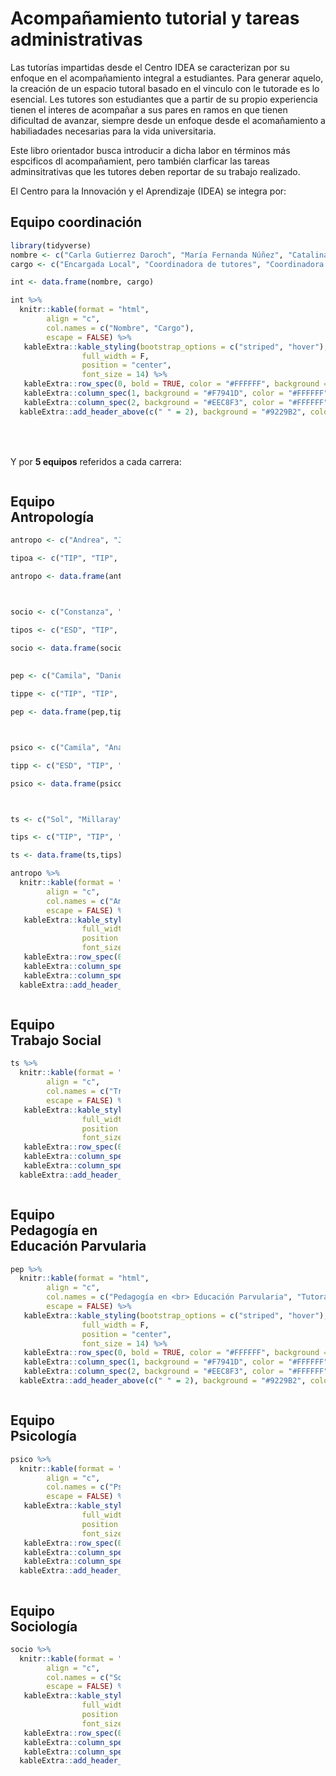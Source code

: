 # [Acompañamiento tutorial y tareas administrativas]{.orange} {.unnumbered style="styles.css"}

Las tutorías impartidas desde el Centro IDEA se caracterizan por su enfoque en el acompañamiento integral a estudiantes. Para generar aquelo, la creación de un espacio tutoral basado en el vinculo con le tutorade es lo esencial. Les tutores son estudiantes que a partir de su propio experiencia tienen el interes de acompañar a sus pares en ramos en que tienen dificultad de avanzar, siempre desde un enfoque desde el acomañamiento a habiliadades necesarias para la vida universitaria.

Este libro orientador busca introducir a dicha labor en términos más espcificos dl acompañamient, pero también clarficar las tareas adminsitrativas que les tutores deben reportar de su trabajo realizado.

El Centro para la Innovación y el Aprendizaje (IDEA) se integra por:

## Equipo coordinación

```r
library(tidyverse)
nombre <- c("Carla Gutierrez Daroch", "María Fernanda Núñez", "Catalina Poblete")
cargo <- c("Encargada Local", "Coordinadora de tutores", "Coordinadora de tutores")

int <- data.frame(nombre, cargo)

int %>%
  knitr::kable(format = "html",
        align = "c",
        col.names = c("Nombre", "Cargo"),
        escape = FALSE) %>%
   kableExtra::kable_styling(bootstrap_options = c("striped", "hover"),
                full_width = F,
                position = "center",
                font_size = 14) %>%
   kableExtra::row_spec(0, bold = TRUE, color = "#FFFFFF", background = "#9229B2") %>%  # Encabezado
   kableExtra::column_spec(1, background = "#F7941D", color = "#FFFFFF", bold = TRUE) %>%
   kableExtra::column_spec(2, background = "#EEC8F3", color = "#FFFFFF", bold = TRUE) %>%
  kableExtra::add_header_above(c(" " = 2), background = "#9229B2", color = "white")  # barra superior
  
```

<br>
<br>
Y por **5 equipos** referidos a cada carrera:

::: {columns}
::: {.column width="35%"}
## Equipo <br> Antropología

```r
antropo <- c("Andrea", "Josefa", "Nabila", "Nataly")

tipoa <- c("TIP", "TIP", "TIP", "TIP")

antropo <- data.frame(antropo,tipoa)



socio <- c("Constanza", "Cristóbal", "Victoria", "Valentina", "Martín")

tipos <- c("ESD", "TIP", "TIP", "TIP", "TIP")

socio <- data.frame(socio,tipos)
  
  
pep <- c("Camila", "Daniela", "Esperanza")

tippe <- c("TIP", "TIP", "TIP")

pep <- data.frame(pep,tippe)



psico <- c("Camila", "Anahí", "Camilo", "Renatta", "Arandú",  "Andrea")

tipp <- c("ESD", "TIP", "TIP", "TIP", "TIP",  "TIP")

psico <- data.frame(psico,tipp)



ts <- c("Sol", "Millaray", "Francisca", "Mahely")

tips <- c("TIP", "TIP", "TIP", "TIP")

ts <- data.frame(ts,tips)

```

```r
antropo %>%
  knitr::kable(format = "html",
        align = "c",
        col.names = c("Antropología", "Tutora"),
        escape = FALSE) %>%
   kableExtra::kable_styling(bootstrap_options = c("striped", "hover"),
                full_width = F,
                position = "center",
                font_size = 14) %>%
   kableExtra::row_spec(0, bold = TRUE, color = "#FFFFFF", background = "#9229B2") %>%  # Encabezado
   kableExtra::column_spec(1, background = "#F7941D", color = "#FFFFFF", bold = TRUE) %>%
   kableExtra::column_spec(2, background = "#EEC8F3", color = "#FFFFFF", bold = TRUE) %>%
  kableExtra::add_header_above(c(" " = 2), background = "#9229B2", color = "white")  # barra superior
```
:::


::: {.column width="15%"}
:::

::: {.column width="35%"}

## Equipo <br> Trabajo Social
```r
ts %>%
  knitr::kable(format = "html",
        align = "c",
        col.names = c("Trabajo Social", "Tutora"),
        escape = FALSE) %>%
   kableExtra::kable_styling(bootstrap_options = c("striped", "hover"),
                full_width = F,
                position = "center",
                font_size = 14) %>%
   kableExtra::row_spec(0, bold = TRUE, color = "#FFFFFF", background = "#9229B2") %>%  # Encabezado
   kableExtra::column_spec(1, background = "#F7941D", color = "#FFFFFF", bold = TRUE) %>%
   kableExtra::column_spec(2, background = "#EEC8F3", color = "#FFFFFF", bold = TRUE) %>%
  kableExtra::add_header_above(c(" " = 2), background = "#9229B2", color = "white")  # barra superior

```
:::

:::

::: {.columns}
::: {.column width="85%"}
## Equipo <br> Pedagogía en <br> Educación Parvularia

```r
pep %>%
  knitr::kable(format = "html",
        align = "c",
        col.names = c("Pedagogía en <br> Educación Parvularia", "Tutora"),
        escape = FALSE) %>%
   kableExtra::kable_styling(bootstrap_options = c("striped", "hover"),
                full_width = F,
                position = "center",
                font_size = 14) %>%
   kableExtra::row_spec(0, bold = TRUE, color = "#FFFFFF", background = "#9229B2") %>%  # Encabezado
   kableExtra::column_spec(1, background = "#F7941D", color = "#FFFFFF", bold = TRUE) %>%
   kableExtra::column_spec(2, background = "#EEC8F3", color = "#FFFFFF", bold = TRUE) %>%
  kableExtra::add_header_above(c(" " = 2), background = "#9229B2", color = "white")  # barra superior

```
:::

:::

::: {columns}
::: {.column width="35%"}
## Equipo <br> Psicología
```r
psico %>%
  knitr::kable(format = "html",
        align = "c",
        col.names = c("Psicología", "Tutor/a"),
        escape = FALSE) %>%
   kableExtra::kable_styling(bootstrap_options = c("striped", "hover"),
                full_width = F,
                position = "center",
                font_size = 14) %>%
   kableExtra::row_spec(0, bold = TRUE, color = "#FFFFFF", background = "#9229B2") %>%  # Encabezado
   kableExtra::column_spec(1, background = "#F7941D", color = "#FFFFFF", bold = TRUE) %>%
   kableExtra::column_spec(2, background = "#EEC8F3", color = "#FFFFFF", bold = TRUE) %>%
  kableExtra::add_header_above(c(" " = 2), background = "#9229B2", color = "white")  # barra superior

```
:::




::: {.column width="15%"}
:::

::: {.column width="35%"}
## Equipo <br> Sociología

```r
socio %>%
  knitr::kable(format = "html",
        align = "c",
        col.names = c("Sociología", "Tutor/a"),
        escape = FALSE) %>%
   kableExtra::kable_styling(bootstrap_options = c("striped", "hover"),
                full_width = F,
                position = "center",
                font_size = 14) %>%
   kableExtra::row_spec(0, bold = TRUE, color = "#FFFFFF", background = "#9229B2") %>%  # Encabezado
   kableExtra::column_spec(1, background = "#F7941D", color = "#FFFFFF", bold = TRUE) %>%
   kableExtra::column_spec(2, background = "#EEC8F3", color = "#FFFFFF", bold = TRUE) %>%
  kableExtra::add_header_above(c(" " = 2), background = "#9229B2", color = "white")  # barra superior

```
:::


:::
